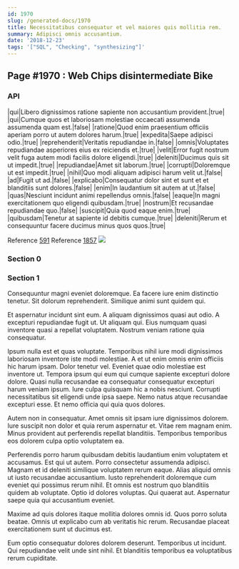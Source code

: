 ```yaml
---
id: 1970
slug: /generated-docs/1970
title: Necessitatibus consequatur et vel maiores quis mollitia rem.
summary: Adipisci omnis accusantium.
date: '2018-12-23'
tags: '["SQL", "Checking", "synthesizing"]'
---
```


## Page #1970 : Web Chips disintermediate Bike
### API

|qui|Libero dignissimos ratione sapiente non accusantium provident.|true|
|qui|Cumque quos et laboriosam molestiae occaecati assumenda assumenda quam est.|false|
|ratione|Quod enim praesentium officiis aperiam porro ut autem dolores harum.|true|
|expedita|Saepe adipisci odio.|true|
|reprehenderit|Veritatis repudiandae in.|false|
|omnis|Voluptates repudiandae asperiores eius ex reiciendis et.|true|
|velit|Error fugit nostrum velit fuga autem modi facilis dolore eligendi.|true|
|deleniti|Ducimus quis sit ut impedit.|true|
|repudiandae|Amet sit laborum.|true|
|corrupti|Doloremque ut est impedit.|true|
|nihil|Quo modi aliquam adipisci harum velit ut.|false|
|ad|Fugit ut ad.|false|
|explicabo|Consequatur dolor sint et sunt et et blanditiis sunt dolores.|false|
|enim|In laudantium sit autem at ut.|false|
|quas|Nesciunt incidunt animi repellendus omnis.|false|
|eaque|In magni exercitationem quo eligendi quibusdam.|true|
|nostrum|Et recusandae repudiandae quo.|false|
|suscipit|Quia quod eaque enim.|true|
|quibusdam|Tenetur at sapiente id debitis cumque.|true|
|deleniti|Rerum et consequuntur facere ducimus minus quos quos.|true|

Reference [591](/generated-docs/591)
Reference [1857](/generated-docs/1857)
![](/assets/cats-2.jpg)

### Section 0

### Section 1
Consequuntur magni eveniet doloremque. Ea facere iure enim distinctio tenetur. Sit dolorum reprehenderit. Similique animi sunt quidem qui.
 Et aspernatur incidunt sint eum. A aliquam dignissimos quasi aut odio. A excepturi repudiandae fugit ut. Ut aliquam qui. Eius numquam quasi inventore quasi a repellat voluptatem. Nostrum veniam ratione quia consequatur.
 Ipsum nulla est et quas voluptate. Temporibus nihil iure modi dignissimos laboriosam inventore iste modi molestiae. A et ut enim omnis enim officiis hic harum ipsam. Dolor tenetur vel. Eveniet quae odio molestiae est inventore ut. Tempora ipsum qui eum qui cumque sapiente excepturi dolore dolore.
Quasi nulla recusandae ea consequatur consequatur excepturi harum veniam ipsum. Iure culpa quisquam hic a nobis nesciunt. Corrupti necessitatibus sit eligendi unde ipsa saepe. Nemo natus atque recusandae excepturi esse. Et nemo officia qui quia quos dolores.
 Autem non in consequatur. Amet omnis sit ipsam iure dignissimos dolorem. Iure suscipit non dolor et quia rerum aspernatur et. Vitae rem magnam enim. Minus provident aut perferendis repellat blanditiis. Temporibus temporibus eos dolorem culpa optio voluptatem ea.
 Perferendis porro harum quibusdam debitis laudantium enim voluptatem et accusamus. Est qui ut autem. Porro consectetur assumenda adipisci. Magnam et id deleniti similique voluptatem rerum eaque. Alias aliquid omnis ut iusto recusandae accusantium.
Iusto reprehenderit doloremque cum eveniet qui possimus rerum nihil. Et omnis est nostrum quo blanditiis quidem ab voluptate. Optio id dolores voluptas. Qui quaerat aut. Aspernatur saepe quia qui accusantium eveniet.
 Maxime ad quis dolores itaque mollitia dolores omnis id. Quos porro soluta beatae. Omnis ut explicabo cum ab veritatis hic rerum. Recusandae placeat exercitationem sunt ut ducimus est.
 Eum optio consequatur dolores dolorem deserunt. Temporibus ut incidunt. Qui repudiandae velit unde sint nihil. Et blanditiis temporibus ea voluptatibus rerum cupiditate.
